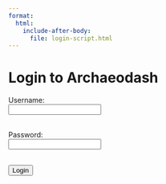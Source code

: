 ```yaml
---
format: 
  html:
    include-after-body:
      file: login-script.html
---
```


# Login to Archaeodash

<div id="login-box">
<label for="username">Username:</label><br>
<input type="text" id="username"><br><br>

<label for="password">Password:</label><br>
<input type="password" id="password"><br><br>

<button onclick="login()">Login</button>

<p id="status"></p>
</div>



